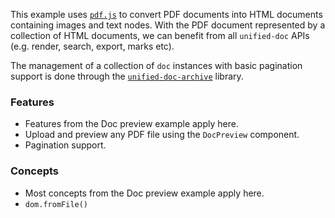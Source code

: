 

<SourceCode source="examples/pdf" />

This example uses [`pdf.js`][pdfjs] to convert PDF documents into HTML documents containing images and text nodes.  With the PDF document represented by a collection of HTML documents, we can benefit from all `unified-doc` APIs (e.g. render, search, export, marks etc).

The management of a collection of `doc` instances with basic pagination support is done through the [`unified-doc-archive`][unified-doc-archive] library.

### Features
- Features from the <Link to="/examples/doc-preview">Doc preview</Link> example apply here.
- Upload and preview any PDF file using the `DocPreview` component.
- Pagination support.

### Concepts
- Most concepts from the <Link to="/examples/doc-preview">Doc preview</Link> example apply here.
- `dom.fromFile()`

<PdfExample />

<!-- Definitions -->
[pdfjs]: https://github.com/mozilla/pdf.js
[unified-doc-archive]: https://github.com/unified-doc/unified-doc-archive
